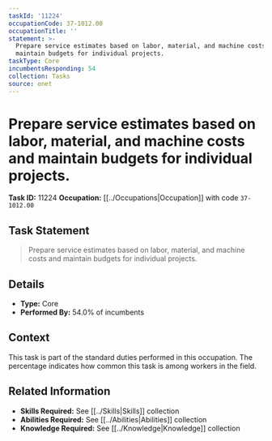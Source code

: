 ```yaml
---
taskId: '11224'
occupationCode: 37-1012.00
occupationTitle: ''
statement: >-
  Prepare service estimates based on labor, material, and machine costs and
  maintain budgets for individual projects.
taskType: Core
incumbentsResponding: 54
collection: Tasks
source: onet
---
```

# Prepare service estimates based on labor, material, and machine costs and maintain budgets for individual projects.

**Task ID:** 11224
**Occupation:** [[../Occupations|Occupation]] with code `37-1012.00`

## Task Statement

> Prepare service estimates based on labor, material, and machine costs and maintain budgets for individual projects.

## Details

- **Type:** Core
- **Performed By:** 54.0% of incumbents

## Context

This task is part of the standard duties performed in this occupation. The percentage indicates how common this task is among workers in the field.

## Related Information

- **Skills Required:** See [[../Skills|Skills]] collection
- **Abilities Required:** See [[../Abilities|Abilities]] collection
- **Knowledge Required:** See [[../Knowledge|Knowledge]] collection
